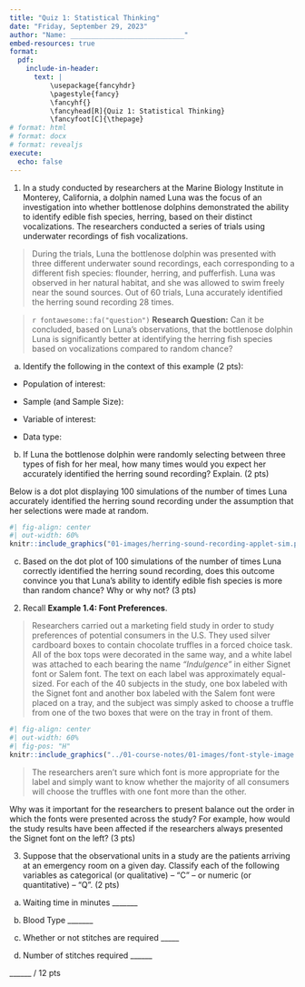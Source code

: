 ```yaml
---
title: "Quiz 1: Statistical Thinking"
date: "Friday, September 29, 2023"
author: "Name: ____________________________"
embed-resources: true
format:
  pdf:
    include-in-header:
      text: |
          \usepackage{fancyhdr}
          \pagestyle{fancy}
          \fancyhf{}
          \fancyhead[R]{Quiz 1: Statistical Thinking}
          \fancyfoot[C]{\thepage}
# format: html
# format: docx
# format: revealjs
execute:
  echo: false
---
```


1. In a study conducted by researchers at the Marine Biology Institute in Monterey, California, a dolphin named Luna was the focus of an investigation into whether bottlenose dolphins demonstrated the ability to identify edible fish species, herring, based on their distinct vocalizations. The researchers conducted a series of trials using underwater recordings of fish vocalizations.

> During the trials, Luna the bottlenose dolphin was presented with three different underwater sound recordings, each corresponding to a different fish species: flounder, herring, and pufferfish. Luna was observed in her natural habitat, and she was allowed to swim freely near the sound sources. Out of 60 trials, Luna accurately identified the herring sound recording 28 times.

> `r fontawesome::fa("question")` **Research Question:** Can it be concluded, based on Luna's observations, that the bottlenose dolphin Luna is significantly better at identifying the herring fish species based on vocalizations compared to random chance?

a. Identify the following in the context of this example (2 pts):

-   Population of interest:

\vspace{0.2in}

-   Sample (and Sample Size):

\vspace{0.2in}

-   Variable of interest:

\vspace{0.2in}

-   Data type:

\vspace{0.2in}

b. If Luna the bottlenose dolphin were randomly selecting between three types of fish for her meal, how many times would you expect her accurately identified the herring sound recording? Explain. (2 pts)

Below is a dot plot displaying 100 simulations of the number of times Luna accurately identified the herring sound recording under the assumption that her selections were made at random.

```r
#| fig-align: center
#| out-width: 60%
knitr::include_graphics("01-images/herring-sound-recording-applet-sim.png")
```

c. Based on the dot plot of 100 simulations of the number of times Luna correctly identified the herring sound recording, does this outcome convince you that Luna's ability to identify edible fish species is more than random chance? Why or why not? (3 pts)


\vspace{1.5in}

2. Recall **Example 1.4: Font Preferences**.

> Researchers carried out a marketing field study in order to study preferences of potential consumers in the U.S.  They used silver cardboard boxes to contain chocolate truffles in a forced choice task. All of the box tops were decorated in the same way, and a white label was attached to each bearing the name *“Indulgence”* in either Signet font or Salem font.  The text on each label was approximately equal-sized.  For each of the 40 subjects in the study, one box labeled with the Signet font and another box labeled with the Salem font were placed on a tray, and the subject was simply asked to choose a truffle from one of the two boxes that were on the tray in front of them. 

```r
#| fig-align: center
#| out-width: 60%
#| fig-pos: "H"
knitr::include_graphics("../01-course-notes/01-images/font-style-image.png")
```

> The researchers aren’t sure which font is more appropriate for the label and simply want to know whether the majority of all consumers will choose the truffles with one font more than the other.

Why was it important for the researchers to present balance out the order in which the fonts were presented across the study? For example, how would the study results have been affected if the researchers always presented the Signet font on the left? (3 pts)

\vspace{1in}

3. Suppose that the observational units in a study are the patients arriving at an emergency room on a given day. Classify each of the following variables as categorical (or qualitative) -- "C" -- or numeric (or quantitative) -- “Q”. (2 pts)

a. Waiting time in minutes _______ 

b. Blood Type _______

c. Whether or not stitches are required _____ 

d. Number of stitches required ______

\vspace{0.3in}

\hfill ______ / 12 pts